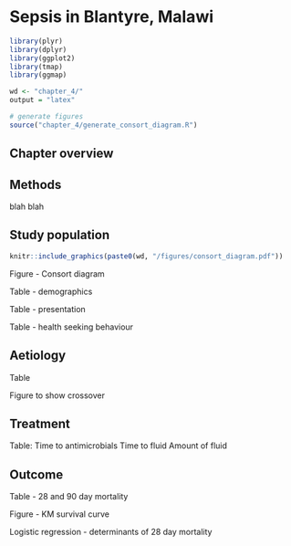 # Sepsis in Blantyre, Malawi
 
```r

library(plyr)
library(dplyr)
library(ggplot2)
library(tmap)
library(ggmap)

wd <- "chapter_4/"
output = "latex"

# generate figures
source("chapter_4/generate_consort_diagram.R")

```

## Chapter overview

## Methods

blah blah



## Study population


```r

knitr::include_graphics(paste0(wd, "/figures/consort_diagram.pdf"))

```

Figure - Consort diagram

Table - demographics

Table - presentation

Table - health seeking behaviour

## Aetiology

Table

Figure to show crossover

## Treatment

Table:
Time to antimicrobials
Time to fluid
Amount of fluid

## Outcome

Table - 28 and 90 day mortality

Figure - KM survival curve

Logistic regression - determinants of 28 day mortality

